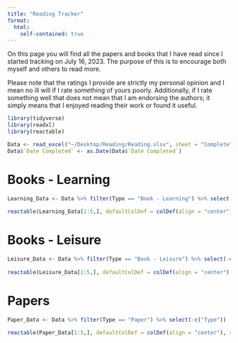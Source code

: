 ```yaml
---
title: "Reading Tracker"
format: 
  html: 
    self-contained: true
---
```


On this page you will find all the papers and books that I have read since I started tracking on July 16, 2023. The purpose of this is to encourage both myself and others to read more. 

Please note that the ratings I provide are strictly my personal opinion and I mean no ill will if I rate something of yours poorly. Additionally, if I rate something well that does not mean that I am endorsing the authors; it simply means that I enjoyed reading their work or found it useful.


```r
library(tidyverse)
library(readxl)
library(reactable)
```

```r
Data <- read_excel("~/Desktop/Reading/Reading.xlsx", sheet = "Complete")
Data$`Date Completed` <- as.Date(Data$`Date Completed`)
```

# Books - Learning
```r
Learning_Data <- Data %>% filter(Type == "Book - Learning") %>% select(-c("Type"))
  
reactable(Learning_Data[1:5,], defaultColDef = colDef(align = "center"), searchable = TRUE, striped = TRUE, highlight = TRUE, bordered = TRUE, theme = reactableTheme(borderColor = "black", stripedColor = "#E6E6FA", highlightColor = "#E0FFFF", cellPadding = "8px 12px"))
```

# Books - Leisure
```r
Leisure_Data <- Data %>% filter(Type == "Book - Leisure") %>% select(-c("Type"))
  
reactable(Leisure_Data[1:5,], defaultColDef = colDef(align = "center"), searchable = TRUE, striped = TRUE, highlight = TRUE, bordered = TRUE, theme = reactableTheme(borderColor = "black", stripedColor = "#E6E6FA", highlightColor = "#E0FFFF", cellPadding = "8px 12px"))
```

# Papers
```r
Paper_Data <- Data %>% filter(Type == "Paper") %>% select(-c("Type"))
  
reactable(Paper_Data[1:5,], defaultColDef = colDef(align = "center"), searchable = TRUE, striped = TRUE, highlight = TRUE, bordered = TRUE, theme = reactableTheme(borderColor = "black", stripedColor = "#E6E6FA", highlightColor = "#E0FFFF", cellPadding = "8px 12px"))
```
